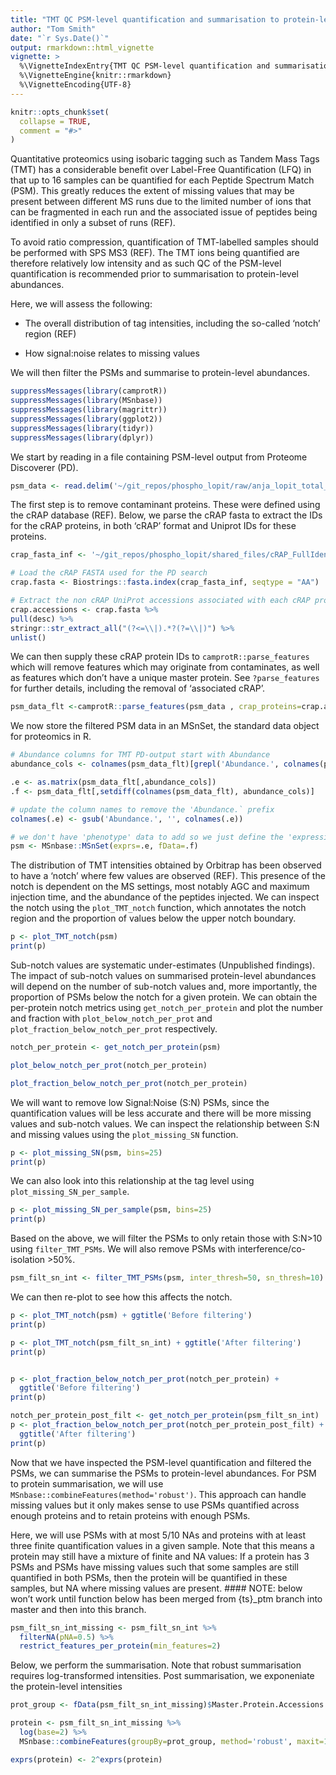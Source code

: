 ```yaml
---
title: "TMT QC PSM-level quantification and summarisation to protein-level abundance"
author: "Tom Smith"
date: "`r Sys.Date()`"
output: rmarkdown::html_vignette
vignette: >
  %\VignetteIndexEntry{TMT QC PSM-level quantification and summarisation to protein-level abundance}
  %\VignetteEngine{knitr::rmarkdown}
  %\VignetteEncoding{UTF-8}
---
```


```r
knitr::opts_chunk$set(
  collapse = TRUE,
  comment = "#>"
)
```

Quantitative proteomics using isobaric tagging such as Tandem Mass Tags (TMT) has a considerable benefit over Label-Free Quantification (LFQ) in that up to 16 samples can be quantified for each Peptide Spectrum Match (PSM). This greatly reduces the extent of missing values that may be present between different MS runs due to the limited number of ions that can be fragmented in each run and the associated issue of peptides being identified in only a subset of runs (REF).

To avoid ratio compression, quantification of TMT-labelled samples should be performed with SPS MS3 (REF). The TMT ions being quantified are therefore relatively low intensity and as such QC of the PSM-level quantification is recommended prior to summarisation to protein-level abundances.

Here, we will assess the following:

- The overall distribution of tag intensities, including the so-called 'notch' region (REF)

- How signal:noise relates to missing values 

We will then filter the PSMs and summarise to protein-level abundances.


```r
suppressMessages(library(camprotR))
suppressMessages(library(MSnbase))
suppressMessages(library(magrittr))
suppressMessages(library(ggplot2))
suppressMessages(library(tidyr))
suppressMessages(library(dplyr))
```

We start by reading in a file containing PSM-level output from Proteome Discoverer (PD).
```r
psm_data <- read.delim('~/git_repos/phospho_lopit/raw/anja_lopit_total_rep1_PSMs.txt', stringsAsFactors=FALSE)
```

The first step is to remove contaminant proteins. These were defined using the cRAP database (REF). Below, we parse the cRAP fasta to extract the IDs for the cRAP proteins, in both 'cRAP' format and Uniprot IDs for these proteins.
```r
crap_fasta_inf <- '~/git_repos/phospho_lopit/shared_files/cRAP_FullIdentifiers.fasta'

# Load the cRAP FASTA used for the PD search
crap.fasta <- Biostrings::fasta.index(crap_fasta_inf, seqtype = "AA")

# Extract the non cRAP UniProt accessions associated with each cRAP protein
crap.accessions <- crap.fasta %>% 
pull(desc) %>% 
stringr::str_extract_all("(?<=\\|).*?(?=\\|)") %>% 
unlist()
```

We can then supply these cRAP protein IDs to `camprotR::parse_features` which will remove features which may originate from contaminates, as well as features which don't have a unique master protein. See `?parse_features` for further details, including the removal of 'associated cRAP'.
```r
psm_data_flt <-camprotR::parse_features(psm_data , crap_proteins=crap.accessions, TMT=TRUE, level='PSM')
```
We now store the filtered PSM data in an MSnSet, the standard data object for proteomics in R.
```r
# Abundance columns for TMT PD-output start with Abundance 
abundance_cols <- colnames(psm_data_flt)[grepl('Abundance.', colnames(psm_data_flt))]

.e <- as.matrix(psm_data_flt[,abundance_cols])
.f <- psm_data_flt[,setdiff(colnames(psm_data_flt), abundance_cols)]

# update the column names to remove the 'Abundance.` prefix
colnames(.e) <- gsub('Abundance.', '', colnames(.e))

# we don't have 'phenotype' data to add so we just define the 'expression' data and 'feature' data
psm <- MSnbase::MSnSet(exprs=.e, fData=.f)
```

The distribution of TMT intensities obtained by Orbitrap has been observed to have a 'notch' where few values are observed (REF). This presence of the notch is dependent on the MS settings, most notably AGC and maximum injection time, and the abundance of the peptides injected. We can inspect the notch using the `plot_TMT_notch` function, which annotates the notch region and the proportion of values below the upper notch boundary. 
```r
p <- plot_TMT_notch(psm)
print(p)

```
Sub-notch values are systematic under-estimates (Unpublished findings). The impact of sub-notch values on summarised protein-level abundances will depend on the number of sub-notch values and, more importantly, the proportion of PSMs below the notch for a given protein. We can obtain the per-protein notch metrics using `get_notch_per_protein` and plot the number and fraction with `plot_below_notch_per_prot` and `plot_fraction_below_notch_per_prot` respectively. 
```r
notch_per_protein <- get_notch_per_protein(psm)

plot_below_notch_per_prot(notch_per_protein)

plot_fraction_below_notch_per_prot(notch_per_protein)
```

We will want to remove low Signal:Noise (S:N) PSMs, since the quantification values will be less accurate and there will be more missing values and sub-notch values. We can inspect the relationship between S:N and missing values using the `plot_missing_SN` function.

```r
p <- plot_missing_SN(psm, bins=25)
print(p)
```
We can also look into this relationship at the tag level using `plot_missing_SN_per_sample`.
```r
p <- plot_missing_SN_per_sample(psm, bins=25)
print(p)
```
Based on the above, we will filter the PSMs to only retain those with S:N>10 using `filter_TMT_PSMs`. We will also remove PSMs with interference/co-isolation >50%.
```r
psm_filt_sn_int <- filter_TMT_PSMs(psm, inter_thresh=50, sn_thresh=10)
```
We can then re-plot to see how this affects the notch.
```r
p <- plot_TMT_notch(psm) + ggtitle('Before filtering')
print(p)

p <- plot_TMT_notch(psm_filt_sn_int) + ggtitle('After filtering')
print(p)


p <- plot_fraction_below_notch_per_prot(notch_per_protein) +
  ggtitle('Before filtering')
print(p)

notch_per_protein_post_filt <- get_notch_per_protein(psm_filt_sn_int)
p <- plot_fraction_below_notch_per_prot(notch_per_protein_post_filt) +
  ggtitle('After filtering')
print(p)

```

Now that we have inspected the PSM-level quantification and filtered the PSMs, we can summarise the PSMs to protein-level abundances. For PSM to protein summarisation, we will use `MSnbase::combineFeatures(method='robust')`. This approach can handle missing values but it only makes sense to use PSMs quantified across enough proteins and to retain proteins with enough PSMs.

Here, we will use PSMs with at most 5/10 NAs and proteins with at least three finite quantification values in a given sample. Note that this means a protein may still have a mixture of finite and NA values: If a protein has 3 PSMs and PSMs have missing values such that some samples are still quantified in both PSMs, then the protein will be quantified in these samples, but NA where missing values are present.
#### NOTE: below won't work until function below has been merged from {ts}_ptm branch into master and then into this branch.
```r
psm_filt_sn_int_missing <- psm_filt_sn_int %>% 
  filterNA(pNA=0.5) %>%
  restrict_features_per_protein(min_features=2)
```

Below, we perform the summarisation. Note that robust summarisation requires log-transformed intensities. Post summarisation, we exponeniate the protein-level intensities
```r
prot_group <- fData(psm_filt_sn_int_missing)$Master.Protein.Accessions

protein <- psm_filt_sn_int_missing %>%
  log(base=2) %>%
  MSnbase::combineFeatures(groupBy=prot_group, method='robust', maxit=1000)

exprs(protein) <- 2^exprs(protein)

```


